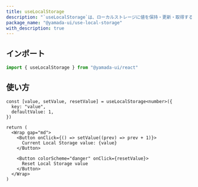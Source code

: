 ```yaml
---
title: useLocalStorage
description: "`useLocalStorage`は、ローカルストレージに値を保持・更新・取得するカスタムフックです。"
package_name: "@yamada-ui/use-local-storage"
with_description: true
---
```


## インポート

```ts
import { useLocalStorage } from "@yamada-ui/react"
```

## 使い方

```tsx functional=true
const [value, setValue, resetValue] = useLocalStorage<number>({
  key: "value",
  defaultValue: 1,
})

return (
  <Wrap gap="md">
    <Button onClick={() => setValue((prev) => prev + 1)}>
      Current Local Storage value: {value}
    </Button>

    <Button colorScheme="danger" onClick={resetValue}>
      Reset Local Storage value
    </Button>
  </Wrap>
)
```

